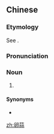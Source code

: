 ==Chinese==
{{zh-forms}}

===Etymology===
See {{zh-l|蒜}}.

===Pronunciation===
{{zh-pron
|m=luǎnsuàn
|cat=n
}}

===Noun===
{{zh-noun}}

# {{lb|zh|archaic}} {{taxlink|Allium macrostemon|species|noshow=1}}

====Synonyms====
* {{l|zh|薤白}}

[[zh:卵蒜]]